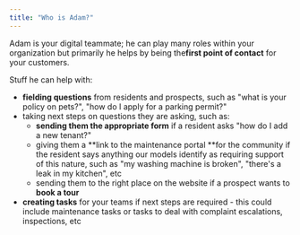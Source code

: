 ```yaml
---
title: "Who is Adam?"
---
```


Adam is your digital teammate; he can play many roles within your organization but primarily he helps by being the**first point of contact**  for your customers.

Stuff he can help with:

- **fielding questions** from residents and prospects, such as "what is your policy on pets?", "how do I apply for a parking permit?"
- taking next steps on questions they are asking, such as:
  - **sending them the appropriate form** if a resident asks "how do I add a new tenant?"
  - giving them a **link to the maintenance portal **for the community if the resident says anything our models identify as requiring support of this nature, such as "my washing machine is broken", "there's a leak in my kitchen", etc
  - sending them to the right place on the website if a prospect wants to **book a tour**
- **creating tasks** for your teams if next steps are required - this could include maintenance tasks or tasks to deal with complaint escalations, inspections, etc